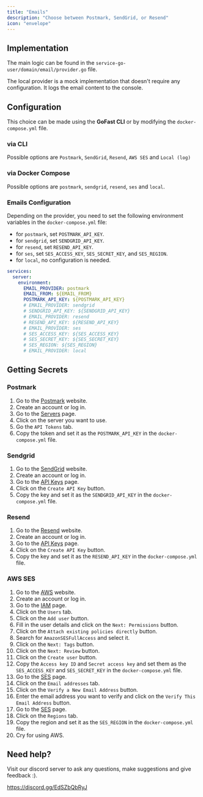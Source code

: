```yaml
---
title: "Emails"
description: "Choose between Postmark, SendGrid, or Resend"
icon: "envelope"
---
```


## Implementation

The main logic can be found in the `service-go-user/domain/email/provider.go` file.

The local provider is a mock implementation that doesn't require any configuration. It logs the email content to the console.

## Configuration

This choice can be made using the **GoFast CLI** or by modifying the `docker-compose.yml` file.

### via CLI

Possible options are `Postmark`, `SendGrid`, `Resend`, `AWS SES` and `Local (log)`

### via Docker Compose

Possible options are `postmark`, `sendgrid`, `resend`, `ses` and `local`.

### Emails Configuration

Depending on the provider, you need to set the following environment variables in the `docker-compose.yml` file:

- for `postmark`, set `POSTMARK_API_KEY`.
- for `sendgrid`, set `SENDGRID_API_KEY`.
- for `resend`, set `RESEND_API_KEY`.
- for `ses`, set `SES_ACCESS_KEY`, `SES_SECRET_KEY`, and `SES_REGION`.
- for `local`, no configuration is needed.

```yaml
services:
  server:
    environment:
      EMAIL_PROVIDER: postmark
      EMAIL_FROM: ${EMAIL_FROM}
      POSTMARK_API_KEY: ${POSTMARK_API_KEY}
      # EMAIL_PROVIDER: sendgrid
      # SENDGRID_API_KEY: ${SENDGRID_API_KEY}
      # EMAIL_PROVIDER: resend
      # RESEND_API_KEY: ${RESEND_API_KEY}
      # EMAIL_PROVIDER: ses
      # SES_ACCESS_KEY: ${SES_ACCESS_KEY}
      # SES_SECRET_KEY: ${SES_SECRET_KEY}
      # SES_REGION: ${SES_REGION}
      # EMAIL_PROVIDER: local
```

## Getting Secrets

### Postmark

1. Go to the [Postmark](https://account.postmarkapp.com) website.
2. Create an account or log in.
3. Go to the [Servers](https://account.postmarkapp.com/servers) page.
4. Click on the server you want to use.
5. Go the `API Tokens` tab.
6. Copy the token and set it as the `POSTMARK_API_KEY` in the `docker-compose.yml` file.

### Sendgrid

1. Go to the [SendGrid](https://sendgrid.com/) website.
2. Create an account or log in.
3. Go to the [API Keys](https://app.sendgrid.com/settings/api_keys) page.
4. Click on the `Create API Key` button.
5. Copy the key and set it as the `SENDGRID_API_KEY` in the `docker-compose.yml` file.

### Resend

1. Go to the [Resend](https://resend.com/) website.
2. Create an account or log in.
3. Go to the [API Keys](https://resend.com/api-keys) page.
4. Click on the `Create API Key` button.
5. Copy the key and set it as the `RESEND_API_KEY` in the `docker-compose.yml` file.

### AWS SES

1. Go to the [AWS](https://aws.amazon.com/) website.
2. Create an account or log in.
3. Go to the [IAM](https://console.aws.amazon.com/iam/home) page.
4. Click on the `Users` tab.
5. Click on the `Add user` button.
6. Fill in the user details and click on the `Next: Permissions` button.
7. Click on the `Attach existing policies directly` button.
8. Search for `AmazonSESFullAccess` and select it.
9. Click on the `Next: Tags` button.
10. Click on the `Next: Review` button.
11. Click on the `Create user` button.
12. Copy the `Access key ID` and `Secret access key` and set them as the `SES_ACCESS_KEY` and `SES_SECRET_KEY` in the `docker-compose.yml` file.
13. Go to the [SES](https://console.aws.amazon.com/ses/home) page.
14. Click on the `Email addresses` tab.
15. Click on the `Verify a New Email Address` button.
16. Enter the email address you want to verify and click on the `Verify This Email Address` button.
17. Go to the [SES](https://console.aws.amazon.com/ses/home) page.
18. Click on the `Regions` tab.
19. Copy the region and set it as the `SES_REGION` in the `docker-compose.yml` file.
20. Cry for using AWS.

## Need help?

Visit our discord server to ask any questions, make suggestions and give feedback :).

https://discord.gg/EdSZbQbRyJ

